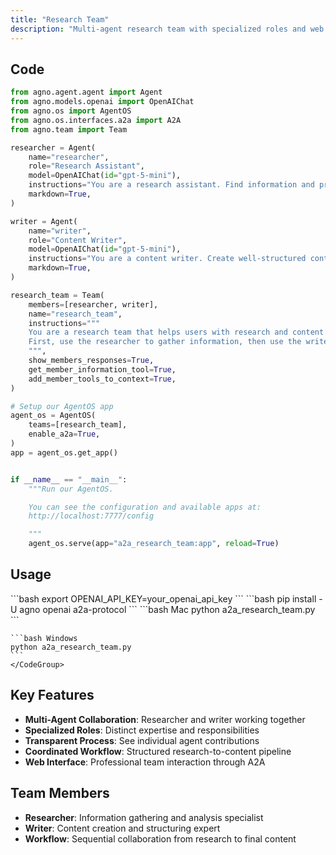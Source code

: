 ```yaml
---
title: "Research Team"
description: "Multi-agent research team with specialized roles and web interface"
---
```


## Code

```python a2a_research_team.py
from agno.agent.agent import Agent
from agno.models.openai import OpenAIChat
from agno.os import AgentOS
from agno.os.interfaces.a2a import A2A
from agno.team import Team

researcher = Agent(
    name="researcher",
    role="Research Assistant",
    model=OpenAIChat(id="gpt-5-mini"),
    instructions="You are a research assistant. Find information and provide detailed analysis.",
    markdown=True,
)

writer = Agent(
    name="writer",
    role="Content Writer",
    model=OpenAIChat(id="gpt-5-mini"),
    instructions="You are a content writer. Create well-structured content based on research.",
    markdown=True,
)

research_team = Team(
    members=[researcher, writer],
    name="research_team",
    instructions="""
    You are a research team that helps users with research and content creation.
    First, use the researcher to gather information, then use the writer to create content.
    """,
    show_members_responses=True,
    get_member_information_tool=True,
    add_member_tools_to_context=True,
)

# Setup our AgentOS app
agent_os = AgentOS(
    teams=[research_team],
    enable_a2a=True,
)
app = agent_os.get_app()


if __name__ == "__main__":
    """Run our AgentOS.

    You can see the configuration and available apps at:
    http://localhost:7777/config

    """
    agent_os.serve(app="a2a_research_team:app", reload=True)
```

## Usage

<Steps>
  <Snippet file="create-venv-step.mdx" />

  <Step title="Set Environment Variables">
    ```bash
    export OPENAI_API_KEY=your_openai_api_key
    ```
  </Step>

  <Step title="Install libraries">
    ```bash
    pip install -U agno openai a2a-protocol
    ```
  </Step>

  <Step title="Run Example">
    <CodeGroup>
    ```bash Mac
    python a2a_research_team.py
    ```

    ```bash Windows
    python a2a_research_team.py
    ```
    </CodeGroup>
  </Step>
</Steps>

## Key Features

- **Multi-Agent Collaboration**: Researcher and writer working together
- **Specialized Roles**: Distinct expertise and responsibilities
- **Transparent Process**: See individual agent contributions
- **Coordinated Workflow**: Structured research-to-content pipeline
- **Web Interface**: Professional team interaction through A2A

## Team Members

- **Researcher**: Information gathering and analysis specialist
- **Writer**: Content creation and structuring expert
- **Workflow**: Sequential collaboration from research to final content


